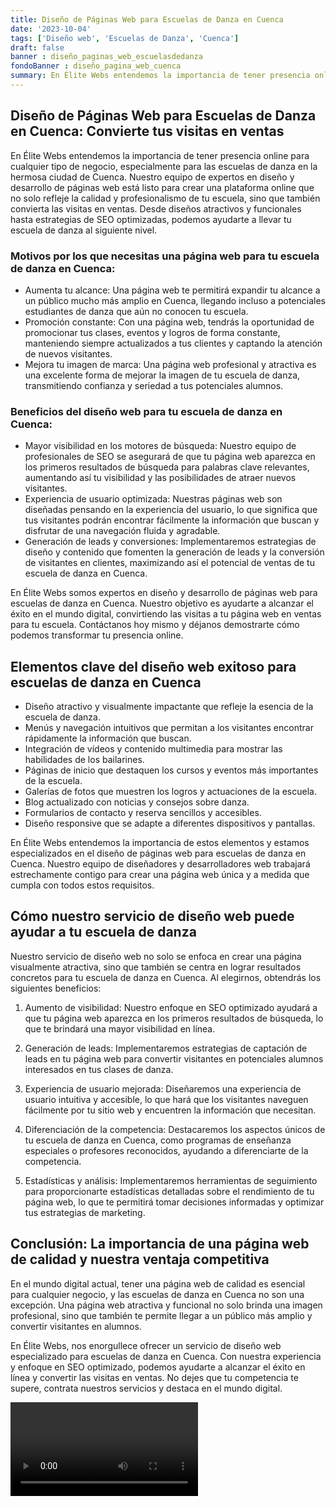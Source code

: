 ```yaml
---
title: Diseño de Páginas Web para Escuelas de Danza en Cuenca
date: '2023-10-04'
tags: ['Diseño web', 'Escuelas de Danza', 'Cuenca']
draft: false
banner : diseño_paginas_web_escuelasdedanza
fondoBanner : diseño_pagina_web_cuenca
summary: En Élite Webs entendemos la importancia de tener presencia online para cualquier tipo de negocio, especialmente para las escuelas de danza en la hermosa ciudad de Cuenca. Nuestro equipo de expertos en diseño y desarrollo de páginas web está listo para crear una plataforma online que no solo refleje la calidad y profesionalismo de tu escuela, sino que también convierta las visitas en ventas. Desde diseños atractivos y funcionales hasta estrategias de SEO optimizadas, podemos ayudarte a llevar tu escuela de danza al siguiente nivel.
---
```


## Diseño de Páginas Web para Escuelas de Danza en Cuenca: Convierte tus visitas en ventas

En Élite Webs entendemos la importancia de tener presencia online para cualquier tipo de negocio, especialmente para las escuelas de danza en la hermosa ciudad de Cuenca. Nuestro equipo de expertos en diseño y desarrollo de páginas web está listo para crear una plataforma online que no solo refleje la calidad y profesionalismo de tu escuela, sino que también convierta las visitas en ventas. Desde diseños atractivos y funcionales hasta estrategias de SEO optimizadas, podemos ayudarte a llevar tu escuela de danza al siguiente nivel.

### Motivos por los que necesitas una página web para tu escuela de danza en Cuenca:
- Aumenta tu alcance: Una página web te permitirá expandir tu alcance a un público mucho más amplio en Cuenca, llegando incluso a potenciales estudiantes de danza que aún no conocen tu escuela.
- Promoción constante: Con una página web, tendrás la oportunidad de promocionar tus clases, eventos y logros de forma constante, manteniendo siempre actualizados a tus clientes y captando la atención de nuevos visitantes.
- Mejora tu imagen de marca: Una página web profesional y atractiva es una excelente forma de mejorar la imagen de tu escuela de danza, transmitiendo confianza y seriedad a tus potenciales alumnos.

### Beneficios del diseño web para tu escuela de danza en Cuenca:
- Mayor visibilidad en los motores de búsqueda: Nuestro equipo de profesionales de SEO se asegurará de que tu página web aparezca en los primeros resultados de búsqueda para palabras clave relevantes, aumentando así tu visibilidad y las posibilidades de atraer nuevos visitantes.
- Experiencia de usuario optimizada: Nuestras páginas web son diseñadas pensando en la experiencia del usuario, lo que significa que tus visitantes podrán encontrar fácilmente la información que buscan y disfrutar de una navegación fluida y agradable.
- Generación de leads y conversiones: Implementaremos estrategias de diseño y contenido que fomenten la generación de leads y la conversión de visitantes en clientes, maximizando así el potencial de ventas de tu escuela de danza en Cuenca. 

En Élite Webs somos expertos en diseño y desarrollo de páginas web para escuelas de danza en Cuenca. Nuestro objetivo es ayudarte a alcanzar el éxito en el mundo digital, convirtiendo las visitas a tu página web en ventas para tu escuela. Contáctanos hoy mismo y déjanos demostrarte cómo podemos transformar tu presencia online.

<GifSeo />

<Cta />

## Elementos clave del diseño web exitoso para escuelas de danza en Cuenca

- Diseño atractivo y visualmente impactante que refleje la esencia de la escuela de danza.
- Menús y navegación intuitivos que permitan a los visitantes encontrar rápidamente la información que buscan.
- Integración de vídeos y contenido multimedia para mostrar las habilidades de los bailarines.
- Páginas de inicio que destaquen los cursos y eventos más importantes de la escuela.
- Galerías de fotos que muestren los logros y actuaciones de la escuela.
- Blog actualizado con noticias y consejos sobre danza.
- Formularios de contacto y reserva sencillos y accesibles.
- Diseño responsive que se adapte a diferentes dispositivos y pantallas.

En Élite Webs entendemos la importancia de estos elementos y estamos especializados en el diseño de páginas web para escuelas de danza en Cuenca. Nuestro equipo de diseñadores y desarrolladores web trabajará estrechamente contigo para crear una página web única y a medida que cumpla con todos estos requisitos.

## Cómo nuestro servicio de diseño web puede ayudar a tu escuela de danza

Nuestro servicio de diseño web no solo se enfoca en crear una página visualmente atractiva, sino que también se centra en lograr resultados concretos para tu escuela de danza en Cuenca. Al elegirnos, obtendrás los siguientes beneficios:

1. Aumento de visibilidad: Nuestro enfoque en SEO optimizado ayudará a que tu página web aparezca en los primeros resultados de búsqueda, lo que te brindará una mayor visibilidad en línea.

2. Generación de leads: Implementaremos estrategias de captación de leads en tu página web para convertir visitantes en potenciales alumnos interesados en tus clases de danza.

3. Experiencia de usuario mejorada: Diseñaremos una experiencia de usuario intuitiva y accesible, lo que hará que los visitantes naveguen fácilmente por tu sitio web y encuentren la información que necesitan.

4. Diferenciación de la competencia: Destacaremos los aspectos únicos de tu escuela de danza en Cuenca, como programas de enseñanza especiales o profesores reconocidos, ayudando a diferenciarte de la competencia.

5. Estadísticas y análisis: Implementaremos herramientas de seguimiento para proporcionarte estadísticas detalladas sobre el rendimiento de tu página web, lo que te permitirá tomar decisiones informadas y optimizar tus estrategias de marketing.

## Conclusión: La importancia de una página web de calidad y nuestra ventaja competitiva

En el mundo digital actual, tener una página web de calidad es esencial para cualquier negocio, y las escuelas de danza en Cuenca no son una excepción. Una página web atractiva y funcional no solo brinda una imagen profesional, sino que también te permite llegar a un público más amplio y convertir visitantes en alumnos.

En Élite Webs, nos enorgullece ofrecer un servicio de diseño web especializado para escuelas de danza en Cuenca. Con nuestra experiencia y enfoque en SEO optimizado, podemos ayudarte a alcanzar el éxito en línea y convertir las visitas en ventas. No dejes que tu competencia te supere, contrata nuestros servicios y destaca en el mundo digital.

<Video />

<CtaBot job='Escuelas de Danza' city='Cuenca'/>

<Gmaps query='Cuenca+españa+maps' />